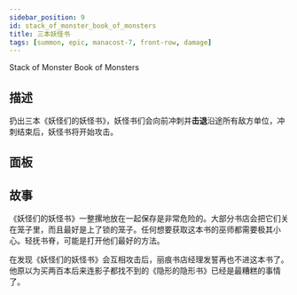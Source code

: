 ```yaml
---
sidebar_position: 9
id: stack_of_monster_book_of_monsters
title: 三本妖怪书
tags: [summon, epic, manacost-7, front-row, damage]
---
```


Stack of Monster Book of Monsters

<!--truncate-->



<CardBasics cardKey={id}/>


## 描述

扔出三本《妖怪们的妖怪书》，妖怪书们会向前冲刺并**击退**沿途所有敌方单位，冲刺结束后，妖怪书将开始攻击。

## 面板


<LevelComponent/>


<CardDynamicTable cardKey={id}/>


<CardComplexTable cardKey={id}/>





## 故事

《妖怪们的妖怪书》一整摞地放在一起保存是非常危险的。大部分书店会把它们关在笼子里，而且最好是上了锁的笼子。任何想要获取这本书的巫师都需要极其小心。轻抚书脊，可能是打开他们最好的方法。

在发现《妖怪们的妖怪书》会互相攻击后，丽痕书店经理发誓再也不进这本书了。他原以为买两百本后来连影子都找不到的《隐形的隐形书》已经是最糟糕的事情了。



